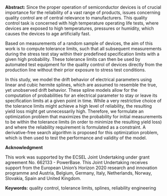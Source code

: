 <span>**Abstract:**</span> Since the proper operation of semiconductor devices is of crucial
importance for the reliability of a vast range of products, issues
concerning quality control are of central relevance to manufacturers.
This quality control task is concerned with high temperature operating
life tests, where devices are exposed to high temperatures, pressures or
humidity, which causes the devices to age artificially fast.

Based on measurements of a random sample of devices, the aim of this
work is to compute tolerance limits, such that all subsequent
measurements during the stress test stay within their predefined
specification limits with a given high probability. These tolerance
limits can then be used by automated test equipment for the quality
control of devices directly from the production line without their prior
exposure to stress test conditions.

In this study, we model the drift behavior of electrical parameters
using linear and cubic hermite splines, which are assumed to resemble
the true, yet unobserved drift behavior. These spline models allow for
the computation of probabilities for an electrical parameter to stay or
leave its specification limits at a given point in time. While a very
restrictive choice of the tolerance limits might achieve a high level of
reliability, the resulting yield loss might get unnecessarily high.
Therefore, we formulate an optimization problem that maximizes the
probability for initial measurements to be within the tolerance limits
(in order to minimize the resulting yield loss) and where the
reliability requirement is formulated as a constraint. A derivative-free
search algorithm is proposed for this optimization problem, which is
then used to test the performance and validity of the model.

<span>**Acknowledgment**</span>

This work was supported by the ECSEL Joint Undertaking under grant
agreement No. 662133 - PowerBase. This Joint Undertaking receives
support from the European Union’s Horizon 2020 research and innovation
programme and Austria, Belgium, Germany, Italy, Netherlands, Norway,
Slovakia, Spain and United Kingdom.

<span>**Keywords:**</span> quality control, tolerance limits, splines,
reliability engineering
